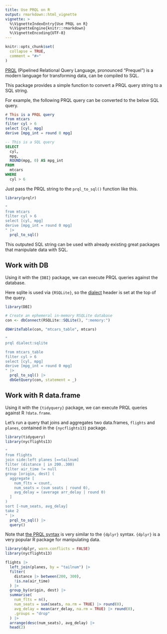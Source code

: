 ```yaml
---
title: Use PRQL on R
output: rmarkdown::html_vignette
vignette: >
  %\VignetteIndexEntry{Use PRQL on R}
  %\VignetteEngine{knitr::rmarkdown}
  %\VignetteEncoding{UTF-8}
---
```


```r
knitr::opts_chunk$set(
  collapse = TRUE,
  comment = "#>"
)
```

[PRQL](https://prql-lang.org/) (Pipelined Relational Query Language, pronounced "Prequel")
is a modern language for transforming data, can be compiled to SQL.

This package provides a simple function to convert a PRQL query string to a SQL string.

For example, the following PRQL query can be converted to the below SQL query.

```elm
# This is a PRQL query
from mtcars
filter cyl > 6
select [cyl, mpg]
derive [mpg_int = round 0 mpg]
```

```sql
-- This is a SQL query
SELECT
  cyl,
  mpg,
  ROUND(mpg, 0) AS mpg_int
FROM
  mtcars
WHERE
  cyl > 6
```

Just pass the PRQL string to the `prql_to_sql()` function like this.

```r
library(prqlr)

"
from mtcars
filter cyl > 6
select [cyl, mpg]
derive [mpg_int = round 0 mpg]
" |>
  prql_to_sql()
```

This outputed SQL string can be used with already existing great packages that manipulate data with SQL.

## Work with DB

Using it with the `{DBI}` package, we can execute PRQL queries against the database.

Here sqlite is used via `{RSQLite}`,
so the [dialect](https://prql-lang.org/book/queries/dialect_and_version.html) header
is set at the top of the query.

```r
library(DBI)

# Create an ephemeral in-memory RSQLite database
con <- dbConnect(RSQLite::SQLite(), ":memory:")

dbWriteTable(con, "mtcars_table", mtcars)

"
prql dialect:sqlite

from mtcars_table
filter cyl > 6
select [cyl, mpg]
derive [mpg_int = round 0 mpg]
" |>
  prql_to_sql() |>
  dbGetQuery(con, statement = _)
```

## Work with R data.frame

Using it with the `{tidyquery}` package, we can execute PRQL queries against R `?data.frame`.

Let's run a query that joins and aggregates two data.frames, `flights` and `planes`,
contained in the `{nycflights13}` package.

```r
library(tidyquery)
library(nycflights13)

"
from flights
join side:left planes [==tailnum]
filter (distance | in 200..300)
filter air_time != null
group [origin, dest] (
  aggregate [
    num_flts = count,
    num_seats = (sum seats | round 0),
    avg_delay = (average arr_delay | round 0)
  ]
)
sort [-num_seats, avg_delay]
take 2
" |>
  prql_to_sql() |>
  query()
```

Note that [the PRQL syntax](https://prql-lang.org/book/) is very similar to the `{dplyr}` syntax.
`{dplyr}` is a very popular R package for manipulating data.

```r
library(dplyr, warn.conflicts = FALSE)
library(nycflights13)

flights |>
  left_join(planes, by = "tailnum") |>
  filter(
    distance |> between(200, 300),
    !is.na(air_time)
  ) |>
  group_by(origin, dest) |>
  summarise(
    num_flts = n(),
    num_seats = sum(seats, na.rm = TRUE) |> round(0),
    avg_delay = mean(arr_delay, na.rm = TRUE) |> round(0),
    .groups = "drop"
  ) |>
  arrange(desc(num_seats), avg_delay) |>
  head(2)
```
